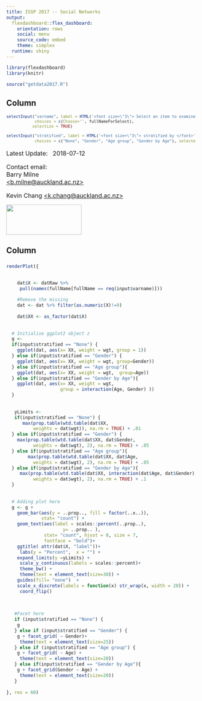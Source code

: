 ```yaml
---
title: ISSP 2017 -- Social Networks
output: 
  flexdashboard::flex_dashboard:
    orientation: rows
    social: menu
    source_code: embed
    theme: simplex
  runtime: shiny
---
```




```r
library(flexdashboard)
library(knitr)

source("getdata2017.R")

```

Column {.sidebar}
-----------------------------------------------------------------------

<font size="2">
```r

selectInput("varname", label = HTML('<font size=\"3\"> Select an item to examine </font>'),
            choices = c(Choose='', fullNameForSelect),
           selectize = TRUE)

selectInput("stratified", label = HTML('<font size=\"3\"> stratified by </font>'),
            choices = c("None", "Gender", "Age group", "Gender by Age"), selected = "None")
```
</font>


<font size="3">

Latest Update: \ 
2018-07-12

Contact email: \
Barry Milne \
[<b.milne@auckland.ac.nz>](mailto:b.milne@auckland.ac.nz)

Kevin Chang 
[<k.chang@auckland.ac.nz>](mailto:k.chang@auckland.ac.nz)
</font>



<a href="http://www.arts.auckland.ac.nz/en/about/our-research/research-centres-and-archives/compass.html" target="_blank"> <img src="compass.png" width="200" height="80" /></a>


Column
-----------------------------------------------------------------------

###  

```r
renderPlot({
  

    dat$X <- datRaw %>%
     pull(names(fullName[fullName == req(input$varname)]))
    
    #Remove the missing 
    dat <- dat %>% filter(as.numeric(X)!=9)
    
    dat$XX <- as_factor(dat$X) 
 
 
  # Initialise ggplot2 object z
  g <-  
  if(input$stratified == "None") { 
    ggplot(dat, aes(x= XX, weight = wgt, group = 1)) 
  } else if(input$stratified == "Gender") {  
    ggplot(dat, aes(x= XX, weight = wgt, group=Gender))
  } else if(input$stratified == "Age group"){  
    ggplot(dat, aes(x= XX, weight = wgt,  group=Age)) 
  } else if(input$stratified == "Gender by Age"){
    ggplot(dat, aes(x= XX, weight = wgt, 
                    group = interaction(Age, Gender) ))
  }
  
  
   yLimits <- 
   if(input$stratified == "None") { 
      max(prop.table(wtd.table(dat$XX, 
          weights = dat$wgt)), na.rm = TRUE) + .01
  } else if(input$stratified == "Gender") {  
    max(prop.table(wtd.table(dat$XX, dat$Gender,
          weights = dat$wgt), 2), na.rm = TRUE) + .05
  } else if(input$stratified == "Age group"){  
        max(prop.table(wtd.table(dat$XX, dat$Age,
          weights = dat$wgt), 2), na.rm = TRUE) + .05
  } else if(input$stratified == "Gender by Age"){
     max(prop.table(wtd.table(dat$XX, interaction(dat$Age, dat$Gender),
          weights = dat$wgt), 2), na.rm = TRUE) + .1
  }
  
  
  # Adding plot here 
  g <- g +  
    geom_bar(aes(y = ..prop.., fill = factor(..x..)), 
             stat= "count") +
    geom_text(aes(label = scales::percent(..prop..),
                     y= ..prop.. ),
              stat= "count", hjust = 0, size = 7, 
              fontface = "bold")+
    ggtitle( attr(dat$X, "label"))+ 
     labs(y = "Percent",  x = "") +
    expand_limits(y =yLimits) +
     scale_y_continuous(labels = scales::percent)+
     theme_bw() +
     theme(text = element_text(size=30)) +
    guides(fill= "none")  +
    scale_x_discrete(labels = function(x) str_wrap(x, width = 20)) + 
     coord_flip()
   
   
   
   #Facet here 
   if (input$stratified == "None") {
    g
   } else if (input$stratified == "Gender") {
    g + facet_grid( ~ Gender)+
     theme(text = element_text(size=25))
   } else if (input$stratified == "Age group") {
    g + facet_grid( ~ Age) +
     theme(text = element_text(size=20))
   } else if(input$stratified == "Gender by Age"){
    g + facet_grid(Gender ~ Age) +
     theme(text = element_text(size=20))
   }
  
}, res = 60)
```

